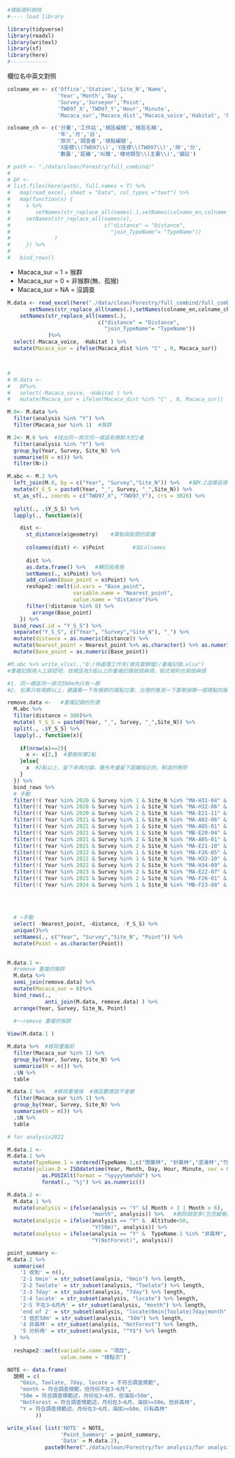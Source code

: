 ```r
#樣點資料檢核
#---- load library

library(tidyverse)
library(readxl)
library(writexl)
library(sf)
library(here)
#------------
```

欄位名中英文對照

```r
colname_en <- c('Office','Station','Site_N','Name',
                'Year','Month','Day',
                'Survey','Surveyor','Point',
                'TWD97_X','TWD97_Y','Hour','Minute',
                'Macaca_sur','Macaca_dist','Macaca_voice','Habitat', 'Note')

colname_ch <- c('分署','工作站','樣區編號','樣區名稱',
                '年','月','日',
                '旅次','調查者','樣點編號',
                'X座標\\(TWD97\\)','Y座標\\(TWD97\\)','時','分',
                '數量','距離','叫聲','棲地類型\\(主要\\)','備註')
```



```r
# path <- "./data/clean/Forestry/full_combind/"
# 
# DF <- 
# list.files(here(path), full.names = T) %>% 
#   map(read_excel, sheet = "Data", col_types ="text") %>%
#   map(function(x) {
#     x %>%
#        setNames(str_replace_all(names(.),setNames(colname_en,colname_ch))) %>%
#     setNames(str_replace_all(names(x),
#                              c("distance" = "Distance",
#                                "join_TypeName"= "TypeName"))
#              )
#     }) %>%
#   
#   bind_rows()
```


- Macaca_sur = 1 =   猴群
- Macaca_sur = 0 =   非猴群(無、孤猴)
- Macaca_sur = NA =  沒調查


```r

M.data <- read_excel(here("./data/clean/Forestry/full_combind/full_combind_Forestrydata_2024_V1.xlsx"), sheet = "Data")%>%
       setNames(str_replace_all(names(.),setNames(colname_en,colname_ch))) %>%
    setNames(str_replace_all(names(.),
                             c("distance" = "Distance",
                               "join_TypeName"= "TypeName"))
             )%>% 
  select(-Macaca_voice, -Habitat ) %>% 
  mutate(Macaca_sur = ifelse(Macaca_dist %in% "C" , 0, Macaca_sur))



# 
# M.data <-
#   DF%>% 
#   select(-Macaca_voice, -Habitat ) %>% 
#   mutate(Macaca_sur = ifelse(Macaca_dist %in% "C" , 0, Macaca_sur))
```

```r
M.0<- M.data %>%
  filter(analysis %in% "Y") %>% 
  filter(Macaca_sur %in% 1)  #猴群

M.2<- M.0 %>%  #找出同一旅次同一樣區有猴群大於2者
  filter(analysis %in% "Y") %>% 
  group_by(Year, Survey, Site_N) %>% 
  summarise(N = n()) %>% 
  filter(N>1)
```

```r
M.abc <- M.2 %>%
  left_join(M.0, by = c("Year", "Survey","Site_N")) %>%   #幫M.2這樣區樣點加回座標等資訊
  mutate(Y_S_S = paste0(Year, "_", Survey, "_",Site_N)) %>% 
  st_as_sf(., coords = c("TWD97_X", "TWD97_Y"), crs = 3826) %>% 
  
  split(., .$Y_S_S) %>% 
  lapply(., function(x){

    dist <-   
      st_distance(x$geometry)    #算點與點間的距離
    
      colnames(dist) <- x$Point         #加colnames
      
      dist %>% 
      as.data.frame() %>%   #轉回長表格
      setNames(., x$Point) %>% 
      add_column(Base_point = x$Point) %>% 
      reshape2::melt(id.vars = "Base_point",
                     variable.name = "Nearest_point",
                     value.name = "distance")%>%  
      filter(!distance %in% 0) %>% 
        arrange(Base_point)
    }) %>% 
  bind_rows(.id = "Y_S_S") %>% 
  separate("Y_S_S", c("Year", "Survey","Site_N"), "_") %>% 
  mutate(distance = as.numeric(distance)) %>% 
  mutate(Nearest_point = Nearest_point %>% as.character() %>% as.numeric()) %>% 
  mutate(Base_point = as.numeric(Base_point))
```

```r
#M.abc %>% write_xlsx(.,"D:/待處理工作夾(做完要歸檔)/重複記錄.xlsx")  
#重複記錄用人工卻認吧，依樣區有3個以上的重複記錄就很麻煩，程式規則也寫很麻煩

#1. 同一樣區同一旅次300m內只有一群
#2. 如果只有兩群以上，建議看一下有猴群的樣點位置，合理的推測一下要刪掉哪一個樣點的猴群，尤其是相鄰樣點會有隔壁樣點也聽到的情形，ex:連續3樣點都有猴群紀錄，有可能的情形是中間那點有猴群，旁邊兩個樣點都聽到。
```

```r
remove.data <-   #重複記錄的列表
  M.abc %>%  
  filter(distance < 300)%>% 
  mutate( Y_S_S = paste0(Year, "_", Survey, "_",Site_N)) %>% 
  split(., .$Y_S_S) %>% 
  lapply(., function(x){
    
    if(nrow(x)==2){
      x <- x[2,]  #要刪除第2點
    }else{
      x  #2點以上，留下來再討論，優先考量留下距離段近的，較遠的刪除
    }
  }) %>% 
  bind_rows %>% 
  # 手動
  filter(!( Year %in% 2020 & Survey %in% 1 & Site_N %in% "MA-H31-04" & Base_point %in% c(2, 4))) %>% 
  filter(!( Year %in% 2020 & Survey %in% 1 & Site_N %in% "MA-H32-06" & Base_point %in% c(2, 4))) %>% 
  filter(!( Year %in% 2020 & Survey %in% 2 & Site_N %in% "MA-E21-11" & Base_point %in% c(3, 5))) %>%
  filter(!( Year %in% 2021 & Survey %in% 1 & Site_N %in% "MA-A02-06" & Base_point %in% c(1, 3))) %>%
  filter(!( Year %in% 2021 & Survey %in% 1 & Site_N %in% "MA-A05-01" & Base_point %in% c(4, 6))) %>%
  filter(!( Year %in% 2021 & Survey %in% 1 & Site_N %in% "MB-E20-04" & Base_point %in% c(3, 5))) %>%
  filter(!( Year %in% 2021 & Survey %in% 2 & Site_N %in% "MA-A05-01" & Base_point %in% c(2, 4))) %>%
  filter(!( Year %in% 2021 & Survey %in% 2 & Site_N %in% "MA-E21-10" & Base_point %in% c(1, 4))) %>%
  filter(!( Year %in% 2022 & Survey %in% 1 & Site_N %in% "MA-F26-05" & Base_point %in% c(2, 4, 6))) %>%
  filter(!( Year %in% 2022 & Survey %in% 1 & Site_N %in% "MA-H32-10" & Base_point %in% c(2, 3))) %>%
  filter(!( Year %in% 2022 & Survey %in% 2 & Site_N %in% "MA-H34-09" & Base_point %in% c(2, 6))) %>%
  filter(!( Year %in% 2023 & Survey %in% 2 & Site_N %in% "MA-E22-07" & Base_point %in% c(2, 4))) %>%
  filter(!( Year %in% 2023 & Survey %in% 2 & Site_N %in% "MA-F26-01" & Base_point %in% c(6))) %>%
  filter(!( Year %in% 2024 & Survey %in% 1 & Site_N %in% "MB-F23-08" & Base_point %in% c(1, 2))) %>%
  
  
  
  
  # ~手動
  select( -Nearest_point, -distance, -Y_S_S) %>% 
  unique()%>% 
  setNames(., c("Year", "Survey","Site_N", "Point")) %>% 
  mutate(Point = as.character(Point))
  
```



```r
M.data.1 <-
  #remove 重複的猴群
  M.data %>% 
  semi_join(remove.data) %>% 
  mutate(Macaca_sur = 0)%>% 
  bind_rows(.,
            anti_join(M.data, remove.data) ) %>% 
  arrange(Year, Survey, Site_N, Point)   
  
  #~~remove 重複的猴群
```

```r
View(M.data.1 )
```

```r
M.data %>%  #移除重複前
  filter(Macaca_sur %in% 1) %>% 
  group_by(Year, Survey, Site_N) %>% 
  summarise(N = n()) %>%
  .$N %>% 
  table
```

```r
M.data.1 %>%   #移除重複後  #樣區數應該不會變
  filter(Macaca_sur %in% 1) %>% 
  group_by(Year, Survey, Site_N) %>% 
  summarise(N = n()) %>% 
  .$N %>% 
  table

# for analysis2022
```

```r
M.data.1 <- 
M.data.1 %>% 
  mutate(TypeName.1 = ordered(TypeName.1,c("闊葉林", "針葉林","混淆林","竹林","非森林"))) %>% 
  mutate(julian.D = ISOdatetime(Year, Month, Day, Hour, Minute, sec = 0) %>%
           as.POSIXlt(format = "%yyyy%mm%dd") %>%
           format(., "%j") %>% as.numeric())
```

```r
M.data.2 <-
  M.data.1 %>% 
  mutate(analysis = ifelse(analysis == "Y" &( Month < 3 | Month > 6), 
                           "month", analysis)) %>%   #刪除調查季(包含緩衝期)以外的資料
  mutate(analysis = ifelse(analysis == "Y" &  Altitude<50, 
                           "Y(50m)", analysis)) %>%  
  mutate(analysis = ifelse(analysis == "Y" &  TypeName.1 %in% "非森林", 
                           "Y(NotForest)", analysis))
```

```r
point_summary <- 
M.data.2 %>% 
  summarise(
    '1 收到' = n(),
    '2-1 6min' = str_subset(analysis, "6min") %>% length,
    '2-2 Toolate' = str_subset(analysis, "Toolate") %>% length,
    '2-3 7day' = str_subset(analysis, "7day") %>% length,
    '2-4 locate' = str_subset(analysis, "locate") %>% length,
    '2-5 不在3~6月內' = str_subset(analysis, "month") %>% length,
    'end of 2' = str_subset(analysis, "locate|6min|Toolate|7day|month", negate = T) %>% length,
    '3 低於50m' = str_subset(analysis, "50m") %>% length,
    '4 非森林' = str_subset(analysis, "NotForest") %>% length,
    '5 分析用' = str_subset(analysis, "^Y$") %>% length
  ) %>% 
  
  reshape2::melt(variable.name = "項目",
                 value.name = "樣點次")
```

```r
NOTE <- data.frame(
  說明 = c(
    "6min, Toolate, 7day, locate = 不符合調查規範",
    "month = 符合調查規範，但月份不在3~6月",
    "50m = 符合調查規範述，月份在3~6月，但海拔<50m",
    "NotForest = 符合調查規範述，月份在3~6月，海拔>=50m，但非森林",
    "Y = 符合調查規範述，月份在3~6月，海拔>=50m，只有森林"
         ))
```

```r
write_xlsx( list('NOTE' = NOTE,
                 'Point_Summary' = point_summary,
                 'Data' = M.data.2), 
            paste0(here("./data/clean/Forestry/for analysis/for analysis Forestrydata_2024_V1.xlsx")))



```
